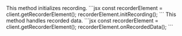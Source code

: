 <Steps>
<Step title="initRecording()">
This method initializes recording.
```jsx
const recorderElement = client.getRecorderElement();
recorderElement.initRecording();
```
</Step>
<Step title="onRecordedData()">
This method handles recorded data.
```jsx
const recorderElement = client.getRecorderElement();
recorderElement.onRecordedData();
```
</Step>
</Steps>